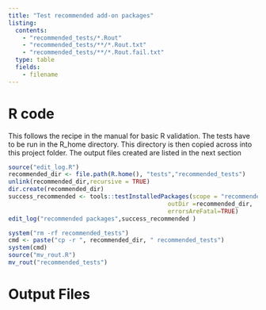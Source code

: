 ```yaml
---
title: "Test recommended add-on packages"
listing:
  contents:
    - "recommended_tests/*.Rout"
    - "recommended_tests/**/*.Rout.txt"
    - "recommended_tests/**/*.Rout.fail.txt"
  type: table
  fields: 
    - filename
---
```



# R code

This follows the recipe in the manual for basic R validation.  The tests have to be run in the R_home directory. This directory is then copied across into this project folder. The output files created are listed in the next section


```r
source("edit_log.R")
recommended_dir <- file.path(R.home(), "tests","recommended_tests")
unlink(recommended_dir,recursive = TRUE)
dir.create(recommended_dir)
success_recommended <- tools::testInstalledPackages(scope = "recommended", 
                                             outDir =recommended_dir,
                                             errorsAreFatal=TRUE)
edit_log("recommended packages",success_recommended )

system("rm -rf recommended_tests")
cmd <- paste("cp -r ", recommended_dir, " recommended_tests")
system(cmd)
source("mv_rout.R")
mv_rout("recommended_tests")
```

# Output Files

